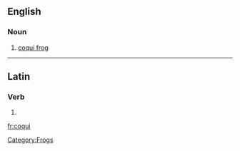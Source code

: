 ==English==
{{wikipedia}}

===Noun===
{{en-noun}}

# [[coqui frog]]

[[Category:Frogs]]

----

==Latin==

===Verb===
{{la-verb-form|coquī}}

# {{conjugation of|coquo|coquō|pres|pass|inf|lang=la}}

[[fr:coqui]]